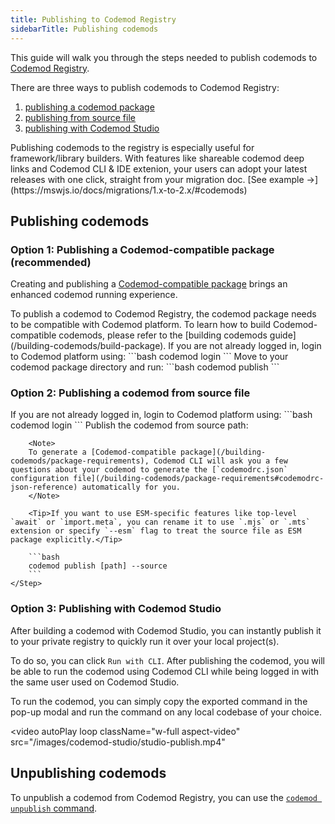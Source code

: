 ```yaml
---
title: Publishing to Codemod Registry
sidebarTitle: Publishing codemods
---
```


This guide will walk you through the steps needed to publish codemods to [Codemod Registry](/codemod-registry). 

There are three ways to publish codemods to Codemod Registry:
1. [publishing a codemod package](#option-1-publishing-a-codemod-compatible-package-recommended)
2. [publishing from source file](#option-2-publishing-a-codemod-from-source-file)
3. [publishing with Codemod Studio](#option-3-publishing-with-codemod-studio)

<Tip>
Publishing codemods to the registry is especially useful for framework/library builders. With features like shareable codemod deep links and Codemod CLI & IDE extenion, your users can adopt your latest releases with one click, straight from your migration doc. <Tooltip tip="MSW V2 migration">[See example ->](https://mswjs.io/docs/migrations/1.x-to-2.x/#codemods)</Tooltip>
</Tip>

## Publishing codemods

### Option 1: Publishing a Codemod-compatible package (recommended)

Creating and publishing a [Codemod-compatible package](/building-codemods/package-requirements) brings an enhanced codemod running experience.

<Steps>
    <Step title="Build a codemod package">
        To publish a codemod to Codemod Registry, the codemod package needs to be compatible with Codemod platform. To learn how to build Codemod-compatible codemods, please refer to the [building codemods guide](/building-codemods/build-package).
    </Step>
    <Step title="Login to Codemod platform">
        If you are not already logged in, login to Codemod platform using:
        ```bash
        codemod login
        ```
    </Step>
    <Step title="Publish codemod">
        Move to your codemod package directory and run:
        ```bash
        codemod publish
        ```
    </Step>
</Steps>

### Option 2: Publishing a codemod from source file

<Steps>
    <Step title="Login to Codemod platform">
        If you are not already logged in, login to Codemod platform using:
        ```bash
        codemod login
        ```
    </Step>
    <Step title="Publish codemod">
        Publish the codemod from source path:

        <Note>
        To generate a [Codemod-compatible package](/building-codemods/package-requirements), Codemod CLI will ask you a few questions about your codemod to generate the [`codemodrc.json` configuration file](/building-codemods/package-requirements#codemodrc-json-reference) automatically for you.
        </Note>

        <Tip>If you want to use ESM-specific features like top-level `await` or `import.meta`, you can rename it to use `.mjs` or `.mts` extension or specify `--esm` flag to treat the source file as ESM package explicitly.</Tip>

        ```bash
        codemod publish [path] --source
        ```
    </Step>
</Steps>

### Option 3: Publishing with Codemod Studio

After building a codemod with Codemod Studio, you can instantly publish it to your private registry to quickly run it over your local project(s).

To do so, you can click `Run with CLI`. After publishing the codemod, you will be able to run the codemod using Codemod CLI while being logged in with the same user used on Codemod Studio.

To run the codemod, you can simply copy the exported command in the pop-up modal and run the command on any local codebase of your choice.

<video
  autoPlay
  loop
  className="w-full aspect-video"
  src="/images/codemod-studio/studio-publish.mp4"
></video>

## Unpublishing codemods

To unpublish a codemod from Codemod Registry, you can use the [`codemod unpublish` command](/deploying-codemods/cli#codemod-unpublish).